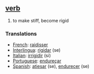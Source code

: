 == [[verb]] == 
# to make stiff, become rigid

=== Translations === 
*[[French]]: [[raidisser]] 
*[[Interlingua]]: [[rigidar]] (se) 
*[[Italian]]: [[irrigidir]] (si) 
*[[Portuguese]]: [[endureçar]] 
*[[Spanish]]: [[atiesar]] (se), [[endurecer]] (se)